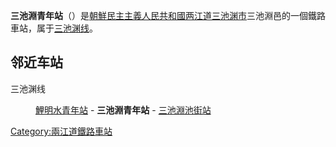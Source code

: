 {{朝鮮半島車站資訊
|公司色 = blue
|文字色 = 
|站名 = 三池淵青年站
|圖片 = 
|pxl = 
|圖片說明 =
|前一站 = [[鯉明水青年站|鯉明水青年]]
|前一站距離 = 
|後一站距離 = 
|後一站 = [[三池淵池街站|三池淵池街]]
|所屬路線 = [[三池渊线|三池渊线]]
|距離 = 
|起點站 = [[渭渊站|渭渊]]
|諺文 = 삼지연청년역
|朝鮮漢字 = 三池淵靑年驛
|文觀部式 = Samjiyeon Ch'ŏngnyŏn-yeok
|馬-賴式 = Samjiyŏn Cheongnyong-yŏk
|副站名 = 
|車站編號 = 
|停站路線數 = 
|所屬公司 = [[朝鮮民主主義人民共和國鐵道省|朝鮮民主主義人民共和國鐵道省]]
|所在地 =[[两江道|两江道]][[三池渊市|三池渊市]]三池淵邑
|車站構造 = 地面车站
|月台配置 = 
|啟用年月日 =
|廢站年月日 = 
|上下車人次 = 
|統計年度 = 
|轉車 = 
|備註 = 
|全寬備註 = 
}}

'''三池淵青年站'''（{{lang-ko|삼지연청년역}}）是[[朝鮮民主主義人民共和國|朝鮮民主主義人民共和國]][[两江道|两江道]][[三池渊市|三池渊市]]三池淵邑的一個鐵路車站，属于[[三池渊线|三池渊线]]。

==邻近车站==
三池渊线
:[[鯉明水青年站|鯉明水青年站]] - '''三池淵青年站''' - [[三池淵池街站|三池淵池街站]]

{{朝鲜铁路小作品}}

{{三池渊线}}

[[Category:兩江道鐵路車站|Category:兩江道鐵路車站]]